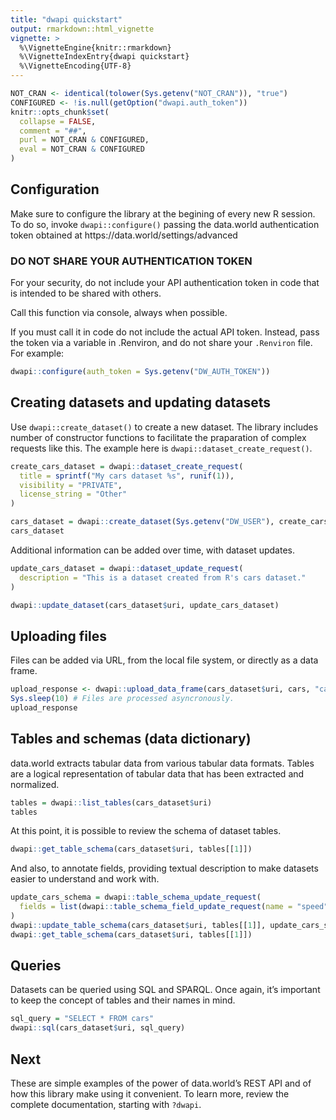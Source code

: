 ```yaml
---
title: "dwapi quickstart"
output: rmarkdown::html_vignette
vignette: >
  %\VignetteEngine{knitr::rmarkdown}
  %\VignetteIndexEntry{dwapi quickstart}
  %\VignetteEncoding{UTF-8}
---
```

```r
NOT_CRAN <- identical(tolower(Sys.getenv("NOT_CRAN")), "true")
CONFIGURED <- !is.null(getOption("dwapi.auth_token"))
knitr::opts_chunk$set(
  collapse = FALSE,
  comment = "##",
  purl = NOT_CRAN & CONFIGURED,
  eval = NOT_CRAN & CONFIGURED
)
```

## Configuration

Make sure to configure the library at the begining of every new R session.
To do so, invoke `dwapi::configure()` passing the data.world authentication token obtained at https://data.world/settings/advanced

### DO NOT SHARE YOUR AUTHENTICATION TOKEN

For your security, do not include your API authentication token in code that
is intended to be shared with others.

Call this function via console, always when possible.

If you must call it in code do not include the actual API token.
Instead, pass the token via a variable in .Renviron, and do not share
your `.Renviron` file. For example:

```r
dwapi::configure(auth_token = Sys.getenv("DW_AUTH_TOKEN"))
```

## Creating datasets and updating datasets

Use `dwapi::create_dataset()` to create a new dataset.
The library includes number of constructor functions to facilitate the praparation of complex requests like this. The example here is `dwapi::dataset_create_request()`.
```r
create_cars_dataset = dwapi::dataset_create_request(
  title = sprintf("My cars dataset %s", runif(1)),
  visibility = "PRIVATE",
  license_string = "Other"
)

cars_dataset = dwapi::create_dataset(Sys.getenv("DW_USER"), create_cars_dataset)
cars_dataset
```

Additional information can be added over time, with dataset updates.
```r
update_cars_dataset = dwapi::dataset_update_request(
  description = "This is a dataset created from R's cars dataset."
)

dwapi::update_dataset(cars_dataset$uri, update_cars_dataset)
```

## Uploading files

Files can be added via URL, from the local file system, or directly as a data frame.
```r
upload_response <- dwapi::upload_data_frame(cars_dataset$uri, cars, "cars.csv")
Sys.sleep(10) # Files are processed asyncronously.
upload_response
```

## Tables and schemas (data dictionary)

data.world extracts tabular data from various tabular data formats.
Tables are a logical representation of tabular data that has been extracted and normalized.
```r
tables = dwapi::list_tables(cars_dataset$uri)
tables
```

At this point, it is possible to review the schema of dataset tables.
```r
dwapi::get_table_schema(cars_dataset$uri, tables[[1]])
```

And also, to annotate fields, providing textual description to make datasets easier to understand and work with.
```r
update_cars_schema = dwapi::table_schema_update_request(
  fields = list(dwapi::table_schema_field_update_request(name = "speed", description = "Top speed"))
)
dwapi::update_table_schema(cars_dataset$uri, tables[[1]], update_cars_schema)
dwapi::get_table_schema(cars_dataset$uri, tables[[1]])
```

## Queries

Datasets can be queried using SQL and SPARQL.
Once again, it's important to keep the concept of tables and their names in mind.
```r
sql_query = "SELECT * FROM cars"
dwapi::sql(cars_dataset$uri, sql_query)
```

## Next

These are simple examples of the power of data.world's REST API and of how this library make using it convenient.
To learn more, review the complete documentation, starting with `?dwapi`.
